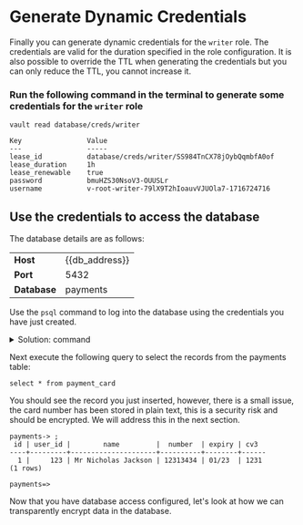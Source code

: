 # Generate Dynamic Credentials

Finally you can generate dynamic credentials for the `writer` role. The credentials are valid for the duration 
specified in the role configuration. It is also possible to override the TTL when generating the 
credentials but you can only reduce the TTL, you cannot increase it.

### Run the following command in the terminal to generate some credentials for the `writer` role

```shell
vault read database/creds/writer
```

```shell
Key                Value
---                -----
lease_id           database/creds/writer/SS984TnCX78jOybQqmbfA0of
lease_duration     1h
lease_renewable    true
password           bmuHZS30NsoV3-OUUSLr
username           v-root-writer-79lX9T2hIoauvVJUOla7-1716724716
```

## Use the credentials to access the database

The database details are as follows:

|              |                |
| ------------ | -------------- |
| **Host**     | {{db_address}} |
| **Port**     | 5432           |
| **Database** | payments       |

Use the `psql` command to log into the database using the credentials you have
just created.

<p>
<details>
  <summary style=\{{ fontSize: '18px', color: 'rgb(84, 128, 178)', fontWeight: 'medium' }} >Solution: command</summary>

```shell
psql -H {{db_address}} -u <user> <database>
```

e.g.

```shell
psql -H 10.100.0.180 -u v-root-writer-aVVXa0qoZnjZpDjhRIds-1717007642 payments
```

</details>
</p>

Next execute the following query to select the records from the payments table:

```shell
select * from payment_card
```

You should see the record you just inserted, however, there is a small issue, the card number
has been stored in plain text, this is a security risk and should be encrypted. We will address this in the next section.

```shell
payments-> ;
 id | user_id |        name         |  number  | expiry | cv3  
----+---------+---------------------+----------+--------+------
  1 |     123 | Mr Nicholas Jackson | 12313434 | 01/23  | 1231
(1 rows)

payments=> 
```

Now that you have database access configured, let's look at how we can transparently encrypt data
in the database.